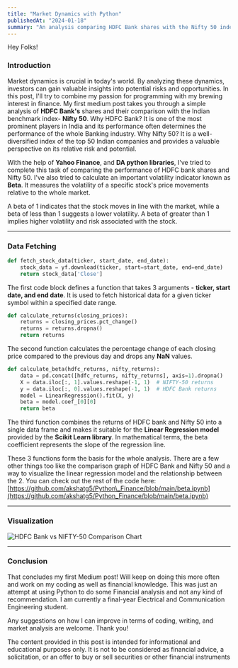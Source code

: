 ```yaml
---
title: "Market Dynamics with Python"
publishedAt: "2024-01-18"
summary: "An analysis comparing HDFC Bank shares with the Nifty 50 index using Python, focusing on volatility and calculating the Beta coefficient"
---
```


Hey Folks\!

### Introduction

Market dynamics is crucial in today's world. By analyzing these dynamics, investors can gain valuable insights into potential risks and opportunities. In this post, I'll try to combine my passion for programming with my brewing interest in finance. My first medium post takes you through a simple analysis of **HDFC Bank's** shares and their comparison with the Indian benchmark index- **Nifty 50**. Why HDFC Bank? It is one of the most prominent players in India and its performance often determines the performance of the whole Banking industry. Why Nifty 50? It is a well-diversified index of the top 50 Indian companies and provides a valuable perspective on its relative risk and potential.

With the help of **Yahoo Finance**, and **DA python libraries**, I've tried to complete this task of comparing the performance of HDFC bank shares and Nifty 50. I've also tried to calculate an important volatility indicator known as **Beta**. It measures the volatility of a specific stock's price movements relative to the whole market.

A beta of 1 indicates that the stock moves in line with the market, while a beta of less than 1 suggests a lower volatility. A beta of greater than 1 implies higher volatility and risk associated with the stock.

-----

### Data Fetching

```python
def fetch_stock_data(ticker, start_date, end_date):
    stock_data = yf.download(ticker, start=start_date, end=end_date)
    return stock_data['Close']
```

The first code block defines a function that takes 3 arguments - **ticker, start date, and end date**. It is used to fetch historical data for a given ticker symbol within a specified date range.

```python
def calculate_returns(closing_prices):
    returns = closing_prices.pct_change()
    returns = returns.dropna()  
    return returns
```

The second function calculates the percentage change of each closing price compared to the previous day and drops any **NaN** values.

```python
def calculate_beta(hdfc_returns, nifty_returns):
    data = pd.concat([hdfc_returns, nifty_returns], axis=1).dropna()
    X = data.iloc[:, 1].values.reshape(-1, 1)  # NIFTY-50 returns
    y = data.iloc[:, 0].values.reshape(-1, 1)  # HDFC Bank returns
    model = LinearRegression().fit(X, y)
    beta = model.coef_[0][0]
    return beta
```

The third function combines the returns of HDFC bank and Nifty 50 into a single data frame and makes it suitable for the **Linear Regression model** provided by the **Scikit Learn library**. In mathematical terms, the beta coefficient represents the slope of the regression line.

These 3 functions form the basis for the whole analysis. There are a few other things too like the comparison graph of HDFC Bank and Nifty 50 and a way to visualize the linear regression model and the relationship between the 2. You can check out the rest of the code here: [https://github.com/akshatg5/Python\_Finance/blob/main/beta.ipynb](https://github.com/akshatg5/Python_Finance/blob/main/beta.ipynb)

-----

### Visualization

![HDFC Bank vs NIFTY-50 Comparison Chart](/Visualisation-finance.png)

-----

### Conclusion

That concludes my first Medium post\! Will keep on doing this more often and work on my coding as well as financial knowledge. This was just an attempt at using Python to do some Financial analysis and not any kind of recommendation. I am currently a final-year Electrical and Communication Engineering student.

Any suggestions on how I can improve in terms of coding, writing, and market analysis are welcome. Thank you\!

The content provided in this post is intended for informational and educational purposes only. It is not to be considered as financial advice, a solicitation, or an offer to buy or sell securities or other financial instruments